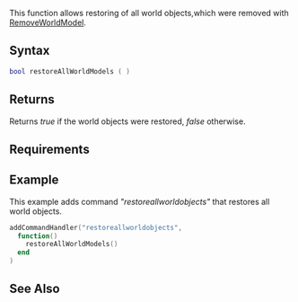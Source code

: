 
{{Server client function}}
This function allows restoring of all world objects,which were removed with [[/RemoveWorldModel.md|RemoveWorldModel]].

==Syntax==
<syntaxhighlight lang="lua">
bool restoreAllWorldModels ( )
</syntaxhighlight>

==Returns==
Returns ''true'' if the world objects were restored, ''false'' otherwise.

==Requirements==
{{Requirements|1.2.0-9.03618|1.2.0-9.03618|}}

==Example==
This example adds command ''"restoreallworldobjects"'' that restores all world objects.
<syntaxhighlight lang="lua">
addCommandHandler("restoreallworldobjects",
  function()
    restoreAllWorldModels()
  end
)
</syntaxhighlight>

==See Also==
{{Client_world_functions}}
